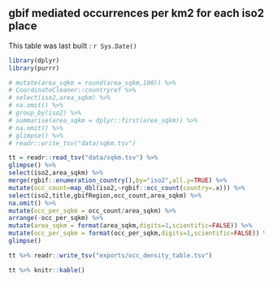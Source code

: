 ## gbif mediated occurrences per km2 for each iso2 place

This table was last built : `r Sys.Date()`

```r
library(dplyr)
library(purrr)

# mutate(area_sqkm = round(area_sqkm,100)) %>% 
# CoordinateCleaner::countryref %>% 
# select(iso2,area_sqkm) %>%
# na.omit() %>% 
# group_by(iso2) %>%
# summarise(area_sqkm = dplyr::first(area_sqkm)) %>%
# na.omit() %>% 
# glimpse() %>%
# readr::write_tsv("data/sqkm.tsv")

tt = readr::read_tsv("data/sqkm.tsv") %>%
glimpse() %>% 
select(iso2,area_sqkm) %>% 
merge(rgbif::enumeration_country(),by="iso2",all.y=TRUE) %>% 
mutate(occ_count=map_dbl(iso2,~rgbif::occ_count(country=.x))) %>% 
select(iso2,title,gbifRegion,occ_count,area_sqkm) %>% 
na.omit() %>% 
mutate(occ_per_sqkm = occ_count/area_sqkm) %>%
arrange(-occ_per_sqkm) %>%
mutate(area_sqkm = format(area_sqkm,digits=1,scientific=FALSE)) %>%
mutate(occ_per_sqkm = format(occ_per_sqkm,digits=1,scientific=FALSE)) %>%
glimpse()

tt %>% readr::write_tsv("exports/occ_density_table.tsv")

```


```r
tt %>% knitr::kable()
```



